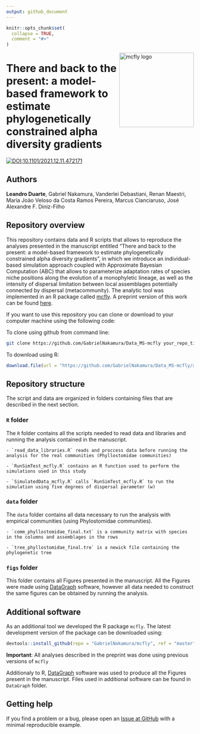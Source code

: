 ```yaml
---
output: github_document
---
```


```r
knitr::opts_chunk$set(
  collapse = TRUE,
  comment = "#>"
)
```

<img src="figs/Fig1.png" alt="mcfly logo" width="200px" align="right"/>

# There and back to the present: a model-based framework to estimate phylogenetically constrained alpha diversity gradients

[![DOI:10.1101/2021.12.11.472171](http://img.shields.io/badge/DOI-10.1101/2021.12.11.472171-B31B1B.svg)](https://www.biorxiv.org/content/10.1101/2021.12.11.472171v1)

## Authors

**Leandro Duarte**, 
    Gabriel Nakamura, 
    Vanderlei Debastiani, 
    Renan Maestri, 
    Maria João Veloso da Costa Ramos Pereira,
    Marcus Cianciaruso, 
    José Alexandre F. Diniz-Filho

## Repository overview

This repository contains data and R scripts that allows to reproduce the analyses presented in the 
    manuscript entitled "There and back to the present: a model-based framework to estimate phylogenetically constrained alpha diversity gradients", 
    in which we introduce an individual-based simulation approach coupled with Approximate Bayesian Computation (ABC)
    that allows to parameterize adaptation rates of species niche positions along the evolution of a monophyletic lineage, as well as the intensity of dispersal limitation between local assemblages potentially connected by dispersal (metacommunity). 
    The analytic tool was implemented in an R package called [mcfly](https://github.com/GabrielNakamura/mcfly). 
    A preprint version of this work can be found [here](https://www.biorxiv.org/content/10.1101/2021.12.11.472171v1).
    
If you want to use this repository you can clone or download to your computer machine using the following code:

To clone using github from command line:

```bash
git clone https://github.com/GabrielNakamura/Data_MS-mcfly your_repo_title
```


To download using R:

```r
download.file(url = "https://github.com/GabrielNakamura/Data_MS-mcfly/archive/main.zip", destfile = "Data_MS-mcfly.zip")
```

## Repository structure

The script and data are organized in folders containing files that are described in the next section. 

### `R` folder

The `R` folder contains all the scripts needed to read data and libraries and running the analysis 
    contained in the manuscript. 
    
    - `read_data_libraries.R` reads and proccess data before running the analysis for the real communities (Phyllostomidae communities)
    
    - `RunSimTest_mcfly.R` contains an R function used to perform the simulations used in this study
    
    - `SimulatedData_mcfly.R` calls `RunSimTest_mcfly.R` to run the simulation using five degrees of dispersal parameter (w) 
    
### `data` folder

The `data` folder contains all data necessary to run the analysis with empirical communities (using Phylostomidae communities). 

    - `comm_phyllostomidae_final.txt` is a community matrix with species in the columns and assemblages in the rows
    
    - `tree_phyllostomidae_final.tre` is a newick file containing the phylogenetic tree
    

### `figs` folder

This folder contains all Figures presented in the manuscript. 
All the Figures were made using [DataGraph](https://apps.apple.com/us/app/datagraph/id407412840?mt=12) software, however all data needed to construct the same figures can be obtained by running the analysis.

## Additional software

As an additional tool we developed the R package `mcfly`. The latest development version of the package can be downloaded using:

```r
devtools::install_github(repo = "GabrielNakamura/mcfly", ref = "master")
```

**Important**: All analyses described in the preprint was done using previous versions of `mcfly`

Additionaly to R, [DataGraph](https://apps.apple.com/us/app/datagraph/id407412840?mt=12) software was used to produce all the Figures present in the manuscript. Files used in additional software can be found in `DataGraph` folder.

## Getting help

If you find a problem or a bug, please open an [Issue at GitHub](https://github.com/GabrielNakamura/Data_MS-mcfly/issues) with a minimal reproducible example.
